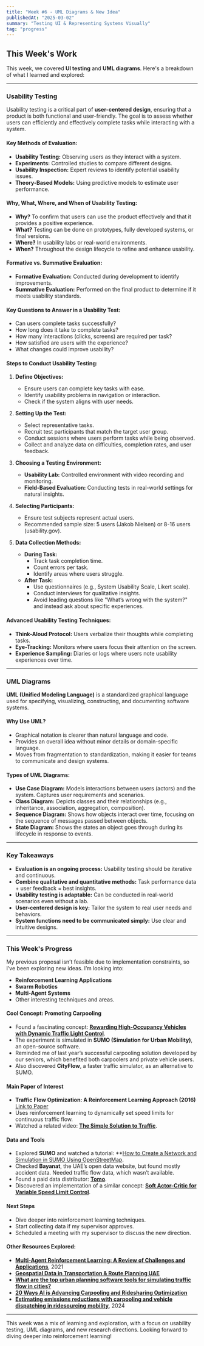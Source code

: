 ```yaml
---
title: "Week #6 - UML Diagrams & New Idea"
publishedAt: "2025-03-02"
summary: "Testing UI & Representing Systems Visually"
tag: "progress"
---
```


## This Week's Work

This week, we covered **UI testing** and **UML diagrams**. Here's a breakdown of what I learned and explored:

---

### Usability Testing

Usability testing is a critical part of **user-centered design**, ensuring that a product is both functional and user-friendly. The goal is to assess whether users can efficiently and effectively complete tasks while interacting with a system.

#### Key Methods of Evaluation:
- **Usability Testing:** Observing users as they interact with a system.
- **Experiments:** Controlled studies to compare different designs.
- **Usability Inspection:** Expert reviews to identify potential usability issues.
- **Theory-Based Models:** Using predictive models to estimate user performance.

#### Why, What, Where, and When of Usability Testing:
- **Why?** To confirm that users can use the product effectively and that it provides a positive experience.
- **What?** Testing can be done on prototypes, fully developed systems, or final versions.
- **Where?** In usability labs or real-world environments.
- **When?** Throughout the design lifecycle to refine and enhance usability.

#### Formative vs. Summative Evaluation:
- **Formative Evaluation:** Conducted during development to identify improvements.
- **Summative Evaluation:** Performed on the final product to determine if it meets usability standards.

#### Key Questions to Answer in a Usability Test:
- Can users complete tasks successfully?
- How long does it take to complete tasks?
- How many interactions (clicks, screens) are required per task?
- How satisfied are users with the experience?
- What changes could improve usability?

#### Steps to Conduct Usability Testing:
1. **Define Objectives:**
   - Ensure users can complete key tasks with ease.
   - Identify usability problems in navigation or interaction.
   - Check if the system aligns with user needs.

2. **Setting Up the Test:**
   - Select representative tasks.
   - Recruit test participants that match the target user group.
   - Conduct sessions where users perform tasks while being observed.
   - Collect and analyze data on difficulties, completion rates, and user feedback.

3. **Choosing a Testing Environment:**
   - **Usability Lab:** Controlled environment with video recording and monitoring.
   - **Field-Based Evaluation:** Conducting tests in real-world settings for natural insights.

4. **Selecting Participants:**
   - Ensure test subjects represent actual users.
   - Recommended sample size: 5 users (Jakob Nielsen) or 8-16 users (usability.gov).

5. **Data Collection Methods:**
   - **During Task:**
     - Track task completion time.
     - Count errors per task.
     - Identify areas where users struggle.
   - **After Task:**
     - Use questionnaires (e.g., System Usability Scale, Likert scale).
     - Conduct interviews for qualitative insights.
     - Avoid leading questions like "What’s wrong with the system?" and instead ask about specific experiences.

#### Advanced Usability Testing Techniques:
- **Think-Aloud Protocol:** Users verbalize their thoughts while completing tasks.
- **Eye-Tracking:** Monitors where users focus their attention on the screen.
- **Experience Sampling:** Diaries or logs where users note usability experiences over time.

---

### UML Diagrams

**UML (Unified Modeling Language)** is a standardized graphical language used for specifying, visualizing, constructing, and documenting software systems.

#### Why Use UML?
- Graphical notation is clearer than natural language and code.
- Provides an overall idea without minor details or domain-specific language.
- Moves from fragmentation to standardization, making it easier for teams to communicate and design systems.

#### Types of UML Diagrams:
- **Use Case Diagram:** Models interactions between users (actors) and the system. Captures user requirements and scenarios.
- **Class Diagram:** Depicts classes and their relationships (e.g., inheritance, association, aggregation, composition).
- **Sequence Diagram:** Shows how objects interact over time, focusing on the sequence of messages passed between objects.
- **State Diagram:** Shows the states an object goes through during its lifecycle in response to events.

---

### Key Takeaways
- **Evaluation is an ongoing process:** Usability testing should be iterative and continuous.
- **Combine qualitative and quantitative methods:** Task performance data + user feedback = best insights.
- **Usability testing is adaptable:** Can be conducted in real-world scenarios even without a lab.
- **User-centered design is key:** Tailor the system to real user needs and behaviors.
- **System functions need to be communicated simply:** Use clear and intuitive designs.

---

### This Week's Progress

My previous proposal isn’t feasible due to implementation constraints, so I’ve been exploring new ideas. I’m looking into:
- **Reinforcement Learning Applications**
- **Swarm Robotics**
- **Multi-Agent Systems**
- Other interesting techniques and areas.

#### Cool Concept: Promoting Carpooling
- Found a fascinating concept: **[Rewarding High-Occupancy Vehicles with Dynamic Traffic Light Control](https://engineering.berkeley.edu/news/2024/06/using-ai-to-get-people-out-of-their-cars-and-into-hovs/)**.
- The experiment is simulated in **SUMO (Simulation for Urban Mobility)**, an open-source software.
- Reminded me of last year’s successful carpooling solution developed by our seniors, which benefited both carpoolers and private vehicle users.
- Also discovered **CityFlow**, a faster traffic simulator, as an alternative to SUMO.

#### Main Paper of Interest
- **Traffic Flow Optimization: A Reinforcement Learning Approach (2016)**  
  [Link to Paper](https://www.sciencedirect.com/science/article/pii/S0952197616000038)
- Uses reinforcement learning to dynamically set speed limits for continuous traffic flow.
- Watched a related video: **[The Simple Solution to Traffic](https://www.youtube.com/watch?v=iHzzSao6ypE)**.

#### Data and Tools
- Explored **SUMO** and watched a tutorial: **[How to Create a Network and Simulation in SUMO Using OpenStreetMap](https://www.youtube.com/watch?v=wZycufsTEGU).
- Checked **Bayanat**, the UAE’s open data website, but found mostly accident data. Needed traffic flow data, which wasn’t available.
- Found a paid data distributor: **[Tomo](https://www.tomtom.com/traffic-index/dubai-traffic/)**.
- Discovered an implementation of a similar concept: **[Soft Actor-Critic for Variable Speed Limit Control](https://github.com/juanwulu/sac_vsl?tab=readme-ov-file)**.

#### Next Steps
- Dive deeper into reinforcement learning techniques.
- Start collecting data if my supervisor approves.
- Scheduled a meeting with my supervisor to discuss the new direction.

#### Other Resources Explored:
- **[Multi-Agent Reinforcement Learning: A Review of Challenges and Applications](https://www.mdpi.com/2076-3417/11/11/4948)**, 2021
- **[Geospatial Data in Transportation & Route Planning UAE](https://u.ae/en/information-and-services/transportation/geospatial-data-in-transportation)**
- **[What are the top urban planning software tools for simulating traffic flow in cities?](https://www.linkedin.com/advice/0/what-top-urban-planning-software-tools-simulating-0nenc)**
- **[20 Ways AI is Advancing Carpooling and Ridesharing Optimization](https://yenra.com/ai20/carpooling-and-ridesharing-optimization/)**
- **[Estimating emissions reductions with carpooling and vehicle dispatching in ridesourcing mobility](https://www.nature.com/articles/s44333-024-00015-3)**, 2024

---

This week was a mix of learning and exploration, with a focus on usability testing, UML diagrams, and new research directions. Looking forward to diving deeper into reinforcement learning!
